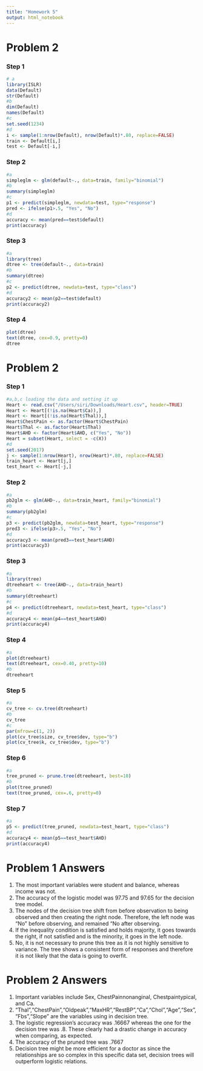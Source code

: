 ```yaml
---
title: "Homework 5"
output: html_notebook
---
```


# Problem 2

### Step 1

```r
# a
library(ISLR)
data(Default)
str(Default)
#b
dim(Default)
names(Default)
#c
set.seed(1234)
#d
i <- sample(1:nrow(Default), nrow(Default)*.80, replace=FALSE)
train <- Default[i,]
test <- Default[-i,]
```

### Step 2
```r
#a 
simpleglm <- glm(default~., data=train, family="binomial")
#b
summary(simpleglm)
#c
p1 <- predict(simpleglm, newdata=test, type="response")
pred <- ifelse(p1>.5, "Yes", "No")
#d
accuracy <- mean(pred==test$default)
print(accuracy)
```

### Step 3
```r
#a
library(tree)
dtree <- tree(default~., data=train)
#b
summary(dtree)
#c
p2 <- predict(dtree, newdata=test, type="class")
#d
accuracy2 <- mean(p2==test$default)
print(accuracy2)
```

### Step 4
```r
plot(dtree)
text(dtree, cex=0.9, pretty=0)
dtree
```
# Problem 2 

### Step 1
```r
#a,b,c loading the data and setting it up
Heart <- read.csv("/Users/siri/Downloads/Heart.csv", header=TRUE) 
Heart <- Heart[(!is.na(Heart$Ca)),]
Heart <- Heart[(!is.na(Heart$Thal)),]
Heart$ChestPain <- as.factor(Heart$ChestPain)
Heart$Thal <- as.factor(Heart$Thal)
Heart$AHD <- factor(Heart$AHD, c("Yes", "No"))
Heart = subset(Heart, select = -c(X))
#d
set.seed(2017)
j <- sample(1:nrow(Heart), nrow(Heart)*.80, replace=FALSE)
train_heart <- Heart[j,]
test_heart <- Heart[-j,]

```

### Step 2
```r
#a 
pb2glm <- glm(AHD~., data=train_heart, family="binomial")
#b
summary(pb2glm)
#c
p3 <- predict(pb2glm, newdata=test_heart, type="response")
pred3 <- ifelse(p3>.5, "Yes", "No")
#d
accuracy3 <- mean(pred3==test_heart$AHD)
print(accuracy3)
```

### Step 3
```r
#a
library(tree)
dtreeheart <- tree(AHD~., data=train_heart)
#b
summary(dtreeheart)
#c
p4 <- predict(dtreeheart, newdata=test_heart, type="class")
#d
accuracy4 <- mean(p4==test_heart$AHD)
print(accuracy4)
```

### Step 4
```r
#a
plot(dtreeheart)
text(dtreeheart, cex=0.40, pretty=10)
#b
dtreeheart
```

### Step 5
```r
#a
cv_tree <- cv.tree(dtreeheart)
#b
cv_tree
#c
par(mfrow=c(1, 2))
plot(cv_tree$size, cv_tree$dev, type="b")
plot(cv_tree$k, cv_tree$dev, type="b")
```

### Step 6
```r
#a
tree_pruned <- prune.tree(dtreeheart, best=10)
#b
plot(tree_pruned)
text(tree_pruned, cex=.6, pretty=0)
```

### Step 7
```r
#a
p5 <- predict(tree_pruned, newdata=test_heart, type="class")
#d
accuracy4 <- mean(p5==test_heart$AHD)
print(accuracy4)
```

# Problem 1 Answers
1) The most important variables were student and balance, whereas income was not. 
2) The accuracy of the logistic model was 97.75 and 97.65 for the decision tree model.
3) The nodes of the decision tree shift from before observation to being observed and then creating the right node. Therefore, the left node was "No" before observing, and remained "No after observing. 
4) If the inequality condition is satisfied and holds majority, it goes towards the right, if not satisfied and is the minority, it goes in the left node.
5) No, it is not necessary to prune this tree as it is not highly sensitive to variance. The tree shows a consistent form of responses and therefore it is not likely that the data is going to overfit. 

# Problem 2 Answers
1) Important variables include Sex, ChestPainnonanginal, Chestpaintypical, and Ca. 
2) "Thal","ChestPain","Oldpeak","MaxHR","RestBP","Ca","Chol","Age","Sex","Fbs","Slope" are the variables using in decision tree.
3) The logistic regression's accuracy was .16667 whereas the one for the decision tree was .8. These clearly had a drastic change in accuracy when comparing, as expected. 
4) The accuracy of the pruned tree was .7667
5) Decision tree might be more efficient for a doctor as since the relationships are so complex in this specific data set, decision trees will outperform logistic relations. 


